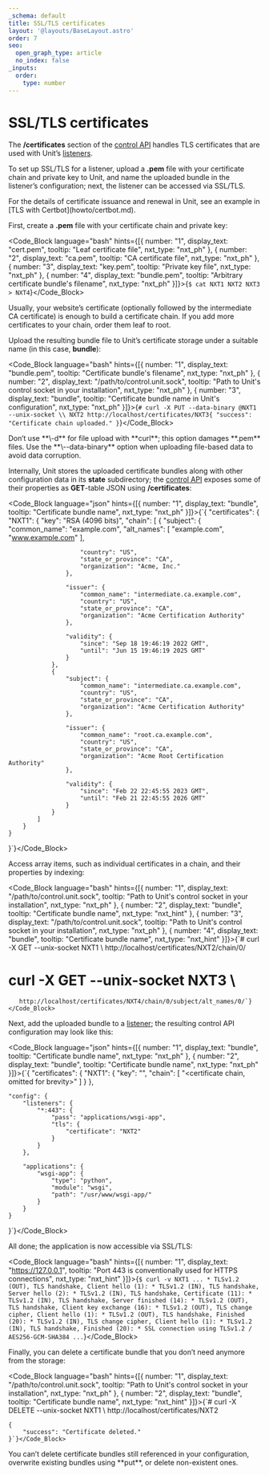 ```yaml
---
_schema: default
title: SSL/TLS certificates
layout: '@layouts/BaseLayout.astro'
order: 7
seo:
  open_graph_type: article
  no_index: false
_inputs:
  order:
    type: number
---
```

# SSL/TLS certificates

The **/certificates** section of the [control API](controlapi.md#configuration-api) handles TLS certificates that are used with Unit’s [listeners](configuration.md#configuration-listeners).

To set up SSL/TLS for a listener, upload a **.pem** file with your certificate chain and private key to Unit, and name the uploaded bundle in the listener’s configuration; next, the listener can be accessed via SSL/TLS.

<Note type="note">
For the details of certificate issuance and renewal in Unit, see an example in [TLS with Certbot](howto/certbot.md).
</Note>

First, create a **.pem** file with your certificate chain and private key:

<Code_Block language="bash" hints={[{ number: "1", display_text: "cert.pem", tooltip: "Leaf certificate file", nxt_type: "nxt_ph" }, { number: "2", display_text: "ca.pem", tooltip: "CA certificate file", nxt_type: "nxt_ph" }, { number: "3", display_text: "key.pem", tooltip: "Private key file", nxt_type: "nxt_ph" }, { number: "4", display_text: "bundle.pem", tooltip: "Arbitrary certificate bundle's filename", nxt_type: "nxt_ph" }]}>{`$ cat NXT1 NXT2 NXT3 > NXT4`}</Code_Block>

Usually, your website’s certificate (optionally followed by the intermediate CA certificate) is enough to build a certificate chain. If you add more certificates to your chain, order them leaf to root.

Upload the resulting bundle file to Unit’s certificate storage under a suitable name (in this case, **bundle**):

<Code_Block language="bash" hints={[{ number: "1", display_text: "bundle.pem", tooltip: "Certificate bundle's filename", nxt_type: "nxt_ph" }, { number: "2", display_text: "/path/to/control.unit.sock", tooltip: "Path to Unit's control socket in your installation", nxt_type: "nxt_ph" }, { number: "3", display_text: "bundle", tooltip: "Certificate bundle name in Unit's configuration", nxt_type: "nxt_ph" }]}>{`# curl -X PUT --data-binary @NXT1 --unix-socket \\
      NXT2 http://localhost/certificates/NXT3{
        "success": "Certificate chain uploaded."
    }`}</Code_Block>

<Note type="warning">
Don’t use **\-d** for file upload with **curl**; this option damages **.pem** files. Use the **\--data-binary** option when uploading file-based data to avoid data corruption.
</Note>

Internally, Unit stores the uploaded certificate bundles along with other configuration data in its **state** subdirectory; the [control API](controlapi.md#configuration-api) exposes some of their properties as **GET**\-table JSON using **/certificates**:

<Code_Block language="json" hints={[{ number: "1", display_text: "bundle", tooltip: "Certificate bundle name", nxt_type: "nxt_ph" }]}>{`{
    "certificates": {
        "NXT1": {
            "key": "RSA (4096 bits)",
            "chain": [
                {
                    "subject": {
                        "common_name": "example.com",
                        "alt_names": [
                            "example.com",
                            "www.example.com"
                        ],

                        "country": "US",
                        "state_or_province": "CA",
                        "organization": "Acme, Inc."
                    },

                    "issuer": {
                        "common_name": "intermediate.ca.example.com",
                        "country": "US",
                        "state_or_province": "CA",
                        "organization": "Acme Certification Authority"
                    },

                    "validity": {
                        "since": "Sep 18 19:46:19 2022 GMT",
                        "until": "Jun 15 19:46:19 2025 GMT"
                    }
                },
                {
                    "subject": {
                        "common_name": "intermediate.ca.example.com",
                        "country": "US",
                        "state_or_province": "CA",
                        "organization": "Acme Certification Authority"
                    },

                    "issuer": {
                        "common_name": "root.ca.example.com",
                        "country": "US",
                        "state_or_province": "CA",
                        "organization": "Acme Root Certification Authority"
                    },

                    "validity": {
                        "since": "Feb 22 22:45:55 2023 GMT",
                        "until": "Feb 21 22:45:55 2026 GMT"
                    }
                }
            ]
        }
    }
}`}</Code_Block>

<Note type="note">
Access array items, such as individual certificates in a chain, and their properties by indexing:
</Note>

<Code_Block language="bash" hints={[{ number: "1", display_text: "/path/to/control.unit.sock", tooltip: "Path to Unit's control socket in your installation", nxt_type: "nxt_ph" }, { number: "2", display_text: "bundle", tooltip: "Certificate bundle name", nxt_type: "nxt_hint" }, { number: "3", display_text: "/path/to/control.unit.sock", tooltip: "Path to Unit's control socket in your installation", nxt_type: "nxt_ph" }, { number: "4", display_text: "bundle", tooltip: "Certificate bundle name", nxt_type: "nxt_hint" }]}>{`# curl -X GET --unix-socket NXT1 \\
       http://localhost/certificates/NXT2/chain/0/
# curl -X GET --unix-socket NXT3 \\
       http://localhost/certificates/NXT4/chain/0/subject/alt_names/0/`}</Code_Block>

Next, add the uploaded bundle to a [listener](configuration.md#configuration-listeners); the resulting control API configuration may look like this:

<Code_Block language="json" hints={[{ number: "1", display_text: "bundle", tooltip: "Certificate bundle name", nxt_type: "nxt_ph" }, { number: "2", display_text: "bundle", tooltip: "Certificate bundle name", nxt_type: "nxt_ph" }]}>{`{
    "certificates": {
        "NXT1": {
            "key": "<key type>",
            "chain": [
                "<certificate chain, omitted for brevity>"
            ]
        }
    },

    "config": {
        "listeners": {
            "*:443": {
                "pass": "applications/wsgi-app",
                "tls": {
                    "certificate": "NXT2"
                }
            }
        },

        "applications": {
            "wsgi-app": {
                "type": "python",
                "module": "wsgi",
                "path": "/usr/www/wsgi-app/"
            }
        }
    }
}`}</Code_Block>

All done; the application is now accessible via SSL/TLS:

<Code_Block language="bash" hints={[{ number: "1", display_text: "https://127.0.0.1", tooltip: "Port 443 is conventionally used for HTTPS connections", nxt_type: "nxt_hint" }]}>{`$ curl -v NXT1
    ...
    * TLSv1.2 (OUT), TLS handshake, Client hello (1):
    * TLSv1.2 (IN), TLS handshake, Server hello (2):
    * TLSv1.2 (IN), TLS handshake, Certificate (11):
    * TLSv1.2 (IN), TLS handshake, Server finished (14):
    * TLSv1.2 (OUT), TLS handshake, Client key exchange (16):
    * TLSv1.2 (OUT), TLS change cipher, Client hello (1):
    * TLSv1.2 (OUT), TLS handshake, Finished (20):
    * TLSv1.2 (IN), TLS change cipher, Client hello (1):
    * TLSv1.2 (IN), TLS handshake, Finished (20):
    * SSL connection using TLSv1.2 / AES256-GCM-SHA384
    ...`}</Code_Block>

Finally, you can delete a certificate bundle that you don’t need anymore from the storage:

<Code_Block language="bash" hints={[{ number: "1", display_text: "/path/to/control.unit.sock", tooltip: "Path to Unit's control socket in your installation", nxt_type: "nxt_ph" }, { number: "2", display_text: "bundle", tooltip: "Certificate bundle name", nxt_type: "nxt_hint" }]}>{`# curl -X DELETE --unix-socket NXT1 \\
       http://localhost/certificates/NXT2

    {
        "success": "Certificate deleted."
    }`}</Code_Block>

<Note type="note">
You can’t delete certificate bundles still referenced in your configuration, overwrite existing bundles using **put**, or delete non-existent ones.
</Note>